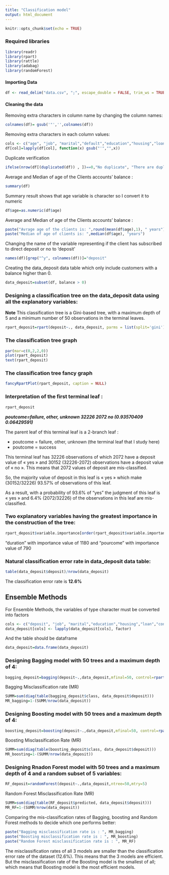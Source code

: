 ```yaml
---
title: "Classification model"
output: html_document
---
```


```r
knitr::opts_chunk$set(echo = TRUE)
```

### Required libraries

```r
library(readr)
library(rpart)
library(rattle)
library(adabag)
library(randomForest)
```

#### Importing Data

```r
df <- read_delim("data.csv", ";", escape_double = FALSE, trim_ws = TRUE)
```

#### Cleaning the data

Removing extra characters in column name by changing the column names:

```r
colnames(df)= gsub('"','',colnames(df))
```

Removing extra characters in each column values:
```r
cols <- c("age", "job", "marital","default","education","housing","loan","contact","month","poutcome","y")
df[col]=lapply(df[col], function(x) gsub("'","",x))
```

Duplicate verification
```r
ifelse(nrow(df[(duplicated(df)) , ])==0,"No duplicate", "There are duplicated in the table")
```

Average and Median of age of the Clients accounts' balance :
```r
summary(df)
```
Summary result shows that age variable is character so I convert it to numeric
```r
df$age=as.numeric(df$age)
```

Average and Median of age of the Clients accounts' balance :
```r
paste("Avrage age of the clients is: ",round(mean(df$age),1), " years")
paste("Median of age of clients is: ",median(df$age), "years")
```

Changing the name of the variable representing if the client has subscribed to direct deposit or no to ‘deposit’
```r
names(df)[grep("^y", colnames(df))]="deposit"
```

Creating the data_deposit data table which only include customers with a balance higher than 0.
```r
data_deposit=subset(df, balance > 0)
```

### Designing a classification tree on the data_deposit data using all the explanatory variables:
**Note** This classification tree is a Gini-based tree, with a maximum depth of 5 and a minimum number of 50 observations in the terminal leaves.
```r
rpart_deposit=rpart(deposit~., data_deposit, parms = list(split='gini'), control=list(maxdepth=5, minsplit=50) , method ='class')
```

### The classification tree graph
```r
par(mar=c(0,2,2,0))
plot(rpart_deposit)
text(rpart_deposit)
```

### The classification tree fancy graph
```r
fancyRpartPlot(rpart_deposit, caption = NULL)
```

### Interpretation of the first terminal leaf :
```r
rpart_deposit
```

___poutcome=failure, other, unknown 32226 2072 no (0.93570409 0.06429591)___

 The parent leaf of this terminal leaf is a 2-branch leaf :
 
 -	poutcome = failure, other, unknown (the terminal leaf that I study here)
 -	poutcome = success

This terminal leaf has 32226 observations of which 2072 have a deposit value of « yes » and 30152 (32226-2072) observations have a deposit value of « no ». This means that 2072 values of deposit are mis-classified.

So, the majority value of deposit in this leaf is « yes » which make (30152/32226) 93.57% of observations of this leaf.

As a result, with a probability of 93.6% of "yes" the judgment of this leaf is « yes » and 6.4% (2072/32226) of the observations in this leaf are mis-classified.

### Two explanatory variables having the greatest importance in the construction of the tree:
```r
rpart_deposit$variable.importance[order(rpart_deposit$variable.importance, decreasing = TRUE)]
```

"duration" with importance value of 1180 and "pourcome" with importance value of 790

### Natural classification error rate in data_deposit data table:
```r
table(data_deposit$deposit)/nrow(data_deposit)
```
The classification error rate is __12.6%__

## Ensemble Methods
For Ensemble Methods, the variables of type character must be converted into factors
```r
cols <- c("deposit", "job", "marital","education","housing","loan","contact","month","poutcome","default")
data_deposit[cols] <- lapply(data_deposit[cols], factor)
```
And the table should be dataframe
```r
data_deposit=data.frame(data_deposit)
```

### Designing Bagging model with 50 trees and a maximum depth of 4:
```r
bagging_deposit=bagging(deposit~.,data_deposit,mfinal=50, control=rpart.control(maxdepth=4))
```
Bagging Misclassification rate (MR)
```r
SUMM=sum(diag(table(bagging_deposit$class, data_deposit$deposit)))
MR_bagging=1-(SUMM/nrow(data_deposit))
```

### Designing Boosting model with 50 trees and a maximum depth of 4:
```r
boosting_deposit=boosting(deposit~.,data_deposit,mfinal=50, control=rpart.control(maxdepth=4))
```
Boosting Misclassification Rate (MR)
```r
SUMM=sum(diag(table(boosting_deposit$class, data_deposit$deposit)))
MR_boosting=1-(SUMM/nrow(data_deposit))
```

### Designing Rnadon Forest model with 50 trees and a maximum depth of 4 and a random subset of 5 variables:
```r
RF_deposit=randomForest(deposit~.,data_deposit,ntree=50,mtry=5)
```
Random Forest Misclassification Rate (MR)
```r
SUMM=sum(diag(table(RF_deposit$predicted, data_deposit$deposit)))
MR_RF=1-(SUMM/nrow(data_deposit))
```

Comparing the mis-classification rates of Bagging, boosting and Random Forest methods to decide which one performs better:
```r
paste("Bagging misclassification rate is : ", MR_bagging)
paste("Boosting misclassification rate is : ", MR_boosting)
paste("Random Forest misclassification rate is : ", MR_RF)
```
The misclassification rates of all 3 models are smaller than the classification error rate of the dataset (12.6%). This means that the 3 models are efficient. But the misclassification rate of the Boosting model is the smallest of all; which means that Boosting model is the most efficient models.